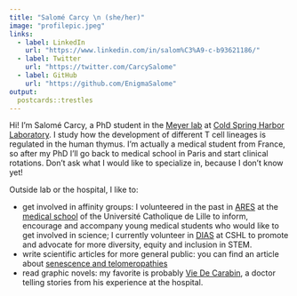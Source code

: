 ```yaml
---
title: "Salomé Carcy \n (she/her)"
image: "profilepic.jpeg"
links:
  - label: LinkedIn
    url: "https://www.linkedin.com/in/salom%C3%A9-c-b93621186/"
  - label: Twitter
    url: "https://twitter.com/CarcySalome"
  - label: GitHub
    url: "https://github.com/EnigmaSalome"
output:
  postcards::trestles
---
```

 
Hi! I'm Salomé Carcy, a PhD student in the [Meyer lab](https://meyer-lab-cshl.github.io/) at [Cold Spring Harbor Laboratory](https://www.cshl.edu/). I study how the development of different T cell lineages is regulated in the human thymus. I'm actually a medical student from France, so after my PhD I'll go back to medical school in Paris and start clinical rotations. Don't ask what I would like to specialize in, because I don't know yet!

Outside lab or the hospital, I like to:

- get involved in affinity groups: I volunteered in the past in [ARES](https://www.facebook.com/areslillecatho/) at the [medical school](https://fmms.fr/) of the Université Catholique de Lille to inform, encourage and accompany young medical students who would like to get involved in science; I currently volunteer in [DIAS](https://www.cshl.edu/research/career-development/dias/) at CSHL to promote and advocate for more diversity, equity and inclusion in STEM.
- write scientific articles for more general public: you can find an article about [senescence and telomeropathies](https://planet-vie.ens.fr/thematiques/sante/pathologies/telomeres-et-telomeropathies#:~:text=Les%20t%C3%A9lom%C3%A9ropathies%20forment%20un%20spectre,partie%20de%20l'ADN%20codant.)
- read graphic novels: my favorite is probably [Vie De Carabin](https://twitter.com/VieDeCarabin), a doctor telling stories from his experience at the hospital.